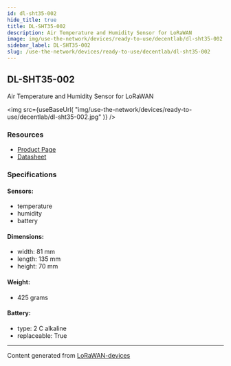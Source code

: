 ```yaml
---
id: dl-sht35-002
hide_title: true
title: DL-SHT35-002
description: Air Temperature and Humidity Sensor for LoRaWAN
image: img/use-the-network/devices/ready-to-use/decentlab/dl-sht35-002.jpg
sidebar_label: DL-SHT35-002
slug: /use-the-network/devices/ready-to-use/decentlab/dl-sht35-002
---
```



## DL-SHT35-002

Air Temperature and Humidity Sensor for LoRaWAN

<img
src={useBaseUrl(
"img/use-the-network/devices/ready-to-use/decentlab/dl-sht35-002.jpg"
)}
/>

### Resources

- [Product Page](https://www.decentlab.com/products/air-temperature-and-humidity-sensor-for-lorawan)
- [Datasheet](https://cdn.decentlab.com/download/datasheets/Decentlab-DL-SHT35-datasheet.pdf)

### Specifications

#### Sensors:
- temperature
- humidity
- battery
#### Dimensions:
- width: 81 mm
- length: 135 mm
- height: 70 mm
#### Weight: 
- 425 grams
#### Battery: 
- type: 2 C alkaline
- replaceable: True



---
Content generated from [LoRaWAN-devices](https://github.com/TheThingsNetwork/lorawan-devices)